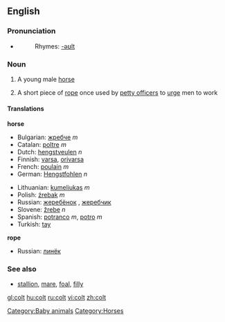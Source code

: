 {{see|Colt}}
==English==

===Pronunciation===
*{{audio|en-us-colt.ogg|Audio (US)}}
*:Rhymes: [[Rhymes:English:-əʊlt|-əʊlt]]

=== Noun ===
{{en-noun}}

#A young male [[horse]]
#{{nautical}} A short piece of [[rope]] once used by [[petty officer]]s to [[urge]] men to work

==== Translations ====
'''horse'''
{{top}}
*Bulgarian: [[жребче]] ''m''
*Catalan: [[poltre]] ''m''
*Dutch: [[hengstveulen]] ''n''
*Finnish: [[varsa]], [[orivarsa]]
*French: [[poulain]] ''m''
*German: [[Hengstfohlen]] ''n''
{{mid}}
*Lithuanian: [[kumeliukas]] ''m''
*Polish: [[źrebak]] ''m''
*Russian: [[жеребёнок]] {{m}}, [[жеребчик]] {{m}}
*Slovene: [[žrebe]] ''n''
*Spanish: [[potranco]] ''m'', [[potro]] ''m''
*Turkish: [[tay]]
{{bottom}}

'''rope'''
{{top}}
{{mid}}
*Russian: [[линёк]] {{m}}
{{bottom}}

=== See also ===
*[[stallion]], [[mare]], [[foal]], [[filly]]

[[Category:Baby animals]]

[[Category:Horses]]

[[gl:colt]]
[[hu:colt]]
[[ru:colt]]
[[vi:colt]]
[[zh:colt]]
